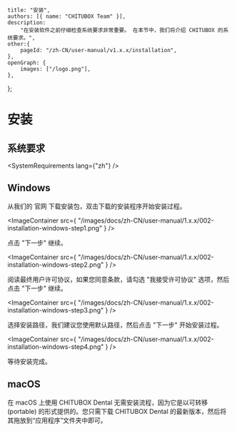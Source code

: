 
	title: "安装",
	authors: [{ name: "CHITUBOX Team" }],
	description:
		"在安装软件之前仔细检查系统要求非常重要。 在本节中，我们将介绍 CHITUBOX 的系统要求。",
	other:{
		pageId: "/zh-CN/user-manual/v1.x.x/installation",
	},
	openGraph: {
		images: ["/logo.png"],
	},
};

# 安装

## 系统要求

<SystemRequirements lang={"zh"} />

## Windows

从我们的 <Link href="https://dental.chitubox.com/zh-Hans/download">官网</Link> 下载安装包，双击下载的安装程序开始安装过程。

<ImageContainer
	src={
		"/images/docs/zh-CN/user-manual/1.x.x/002-installation-windows-step1.png"
	}
/>

点击 "下一步" 继续。

<ImageContainer
	src={
		"/images/docs/zh-CN/user-manual/1.x.x/002-installation-windows-step2.png"
	}
/>

阅读最终用户许可协议，如果您同意条款，请勾选 "我接受许可协议" 选项，然后点击 "下一步" 继续。

<ImageContainer
	src={
		"/images/docs/zh-CN/user-manual/1.x.x/002-installation-windows-step3.png"
	}
/>

选择安装路径，我们建议您使用默认路径，然后点击 "下一步" 开始安装过程。

<ImageContainer
	src={
		"/images/docs/zh-CN/user-manual/1.x.x/002-installation-windows-step4.png"
	}
/>

等待安装完成。

## macOS

在 macOS 上使用 CHITUBOX Dental 无需安装流程，因为它是以可转移 (portable) 的形式提供的。您只需下载 CHITUBOX Dental 的最新版本，然后将其拖放到“应用程序”文件夹中即可。
